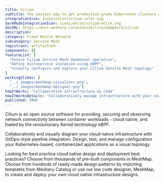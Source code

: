 ```yaml
---
title: Cilium
subtitle: The easiest way to get production-grade Kubernetes clusters with Cilium up and running
integrationIcon: icons/color/cilium-color.svg
darkModeIntegrationIcon: icons/white/cilium-white.svg
docURL: https://docs.meshery.io/extensibility/adapters/cilium
description: 
category: Cloud Native Network
subcategory: Service Mesh
registrant: artifacthub
components: []
featureList: [
  "Ensure Cilium Service Mesh daemonset operation",
  "Define microservice isolation using eBPF",
  "Visually configure and explore your Cilium Service Mesh topology"
]
workingSlides: [
  "../_images/meshmap-visualizer.png",
  "../_images/meshmap-designer.png"]
howItWorks: "Collaborative Infrastructure as Code"
howItWorksDetails: "Collaboratively manage infrastructure with your coworkers synchronously sharing the same designs."
published: TRUE
---
```

<p>
Cilium is an open source software for providing, securing and observing network connectivity between container workloads - cloud native, and fueled by the revolutionary Kernel technology eBPF.
</p>
<p>
    Collaboratively and visually diagram your cloud native infrastructure with GitOps-style pipeline integration. Design, test, and manage configuration your Kubernetes-based, containerized applications as a visual topology.
</p>
<p>
    Looking for best practice cloud native design and deployment best practices? Choose from thousands of pre-built components in MeshMap. Choose from hundreds of ready-made design patterns by importing templates from Meshery Catalog or use our low code designer, MeshMap, to create and deploy your own cloud native infrastructure designs.
</p>
